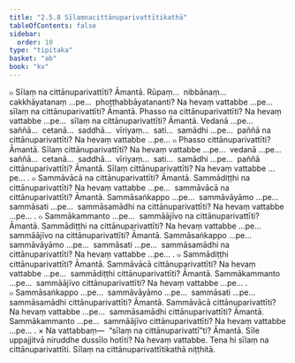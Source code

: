 ```yaml
---
title: "2.5.8 Sīlaṃnacittānuparivattītikathā"
tableOfContents: false
sidebar:
  order: 10
type: "tipitaka"
basket: "ab"
book: "kv"
---
```



<DynamicBreadcrumb />

<Division number="595" book="kv">

<Paragraph number="1984" book="kv">
๐ Sīlaṃ na cittānuparivattīti? Āmantā. Rūpaṃ…  nibbānaṃ…  cakkhāyatanaṃ …pe…  phoṭṭhabbāyatananti? Na hevaṃ vattabbe …pe…  sīlaṃ na cittānuparivattīti? Āmantā. Phasso na cittānuparivattīti? Na hevaṃ vattabbe …pe…  sīlaṃ na cittānuparivattīti? Āmantā. Vedanā …pe…  saññā…  cetanā…  saddhā…  vīriyaṃ…  sati…  samādhi …pe…  paññā na cittānuparivattīti? Na hevaṃ vattabbe …pe…
</Paragraph>

<Paragraph number="1985" book="kv">
๐ Phasso cittānuparivattīti? Āmantā. Sīlaṃ cittānuparivattīti? Na hevaṃ vattabbe …pe…  vedanā …pe…  saññā…  cetanā…  saddhā…  vīriyaṃ…  sati…  samādhi …pe…  paññā cittānuparivattīti? Āmantā. Sīlaṃ cittānuparivattīti? Na hevaṃ vattabbe …pe… .
</Paragraph>

</Division>
<Division number="596" book="kv">

<Paragraph number="1986" book="kv">
๐ Sammāvācā na cittānuparivattīti? Āmantā. Sammādiṭṭhi na cittānuparivattīti? Na hevaṃ vattabbe …pe…  sammāvācā na cittānuparivattīti? Āmantā. Sammāsaṅkappo …pe…  sammāvāyāmo …pe…  sammāsati …pe…  sammāsamādhi na cittānuparivattīti? Na hevaṃ vattabbe …pe… .
</Paragraph>

<Paragraph number="1987" book="kv">
๐ Sammākammanto …pe…  sammāājīvo na cittānuparivattīti? Āmantā. Sammādiṭṭhi na cittānuparivattīti? Na hevaṃ vattabbe …pe…  sammāājīvo na cittānuparivattīti? Āmantā. Sammāsaṅkappo …pe…  sammāvāyāmo …pe…  sammāsati …pe…  sammāsamādhi na cittānuparivattīti? Na hevaṃ vattabbe …pe… .
</Paragraph>

<Paragraph number="1988" book="kv">
๐ Sammādiṭṭhi cittānuparivattīti? Āmantā. Sammāvācā cittānuparivattīti? Na hevaṃ vattabbe …pe…  sammādiṭṭhi cittānuparivattīti? Āmantā. Sammākammanto …pe…  sammāājīvo cittānuparivattīti? Na hevaṃ vattabbe …pe… .
</Paragraph>

<Paragraph number="1989" book="kv">
๐ Sammāsaṅkappo …pe…  sammāvāyāmo …pe…  sammāsati …pe…  sammāsamādhi cittānuparivattīti? Āmantā. Sammāvācā cittānuparivattīti? Na hevaṃ vattabbe …pe…  sammāsamādhi cittānuparivattīti? Āmantā. Sammākammanto …pe…  sammāājīvo cittānuparivattīti? Na hevaṃ vattabbe …pe… .
</Paragraph>

</Division>
<Division number="597" book="kv">

<Paragraph number="1990" book="kv">
× Na vattabbaṃ—  “sīlaṃ na cittānuparivattī”ti? Āmantā. Sīle uppajjitvā niruddhe dussīlo hotīti? Na hevaṃ vattabbe. Tena hi sīlaṃ na cittānuparivattīti.

</Paragraph>
</Division>

<Paragraph number="1991" type="center" book="kv">
Sīlaṃ na cittānuparivattītikathā niṭṭhitā.
</Paragraph>